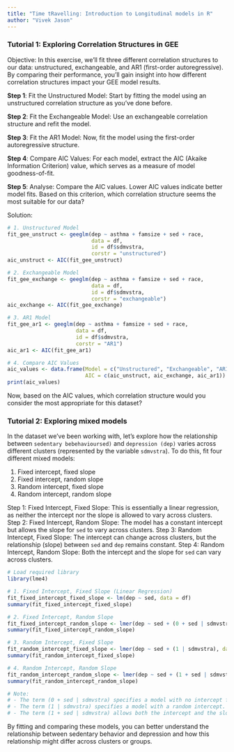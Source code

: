 ```yaml
---
title: "Time tRavelling: Introduction to Longitudinal models in R"
author: "Vivek Jason"
---
```


### Tutorial 1: Exploring Correlation Structures in GEE

Objective: In this exercise, we'll fit three different correlation structures to our data: unstructured, exchangeable, and AR1 (first-order autoregressive). By comparing their performance, you'll gain insight into how different correlation structures impact your GEE model results.

**Step 1**: Fit the Unstructured Model: Start by fitting the model using an unstructured correlation structure as you've done before.

**Step 2**: Fit the Exchangeable Model: Use an exchangeable correlation structure and refit the model.

**Step 3**: Fit the AR1 Model: Now, fit the model using the first-order autoregressive structure.

**Step 4**: Compare AIC Values: For each model, extract the AIC (Akaike Information Criterion) value, which serves as a measure of model goodness-of-fit.

**Step 5**: Analyse: Compare the AIC values. Lower AIC values indicate better model fits. Based on this criterion, which correlation structure seems the most suitable for our data?

Solution:

```r

# 1. Unstructured Model
fit_gee_unstruct <- geeglm(dep ~ asthma + famsize + sed + race,
                           data = df,
                           id = df$sdmvstra,
                           corstr = "unstructured")
aic_unstruct <- AIC(fit_gee_unstruct)

# 2. Exchangeable Model
fit_gee_exchange <- geeglm(dep ~ asthma + famsize + sed + race,
                           data = df,
                           id = df$sdmvstra,
                           corstr = "exchangeable")
aic_exchange <- AIC(fit_gee_exchange)

# 3. AR1 Model
fit_gee_ar1 <- geeglm(dep ~ asthma + famsize + sed + race,
                      data = df,
                      id = df$sdmvstra,
                      corstr = "AR1")
aic_ar1 <- AIC(fit_gee_ar1)

# 4. Compare AIC Values
aic_values <- data.frame(Model = c("Unstructured", "Exchangeable", "AR1"),
                         AIC = c(aic_unstruct, aic_exchange, aic_ar1))
print(aic_values)
```

Now, based on the AIC values, which correlation structure would you consider the most appropriate for this dataset?

### Tutorial 2: Exploring mixed models

In the dataset we've been working with, let's explore how the relationship between `sedentary bebehavioursed)` and `depression (dep)` varies across different clusters (represented by the variable `sdmvstra`). To do this, fit four different mixed models:

1.  Fixed intercept, fixed slope
2.  Fixed intercept, random slope
3.  Random intercept, fixed slope
4.  Random intercept, random slope

Step 1: Fixed Intercept, Fixed Slope: This is essentially a linear regression, as neither the intercept nor the slope is allowed to vary across clusters. Step 2: Fixed Intercept, Random Slope: The model has a constant intercept but allows the slope for `sed` to vary across clusters. Step 3: Random Intercept, Fixed Slope: The intercept can change across clusters, but the relationship (slope) between `sed` and `dep` remains constant. Step 4: Random Intercept, Random Slope: Both the intercept and the slope for `sed` can vary across clusters.

```r
# Load required library
library(lme4)

# 1. Fixed Intercept, Fixed Slope (Linear Regression)
fit_fixed_intercept_fixed_slope <- lm(dep ~ sed, data = df)
summary(fit_fixed_intercept_fixed_slope)

# 2. Fixed Intercept, Random Slope
fit_fixed_intercept_random_slope <- lmer(dep ~ sed + (0 + sed | sdmvstra), data = df, REML = FALSE)
summary(fit_fixed_intercept_random_slope)

# 3. Random Intercept, Fixed Slope
fit_random_intercept_fixed_slope <- lmer(dep ~ sed + (1 | sdmvstra), data = df, REML = FALSE)
summary(fit_random_intercept_fixed_slope)

# 4. Random Intercept, Random Slope
fit_random_intercept_random_slope <- lmer(dep ~ sed + (1 + sed | sdmvstra), data = df, REML = FALSE)
summary(fit_random_intercept_random_slope)

# Note:
# - The term (0 + sed | sdmvstra) specifies a model with no intercept for the random effect.
# - The term (1 | sdmvstra) specifies a model with a random intercept.
# - The term (1 + sed | sdmvstra) allows both the intercept and the slope to vary across 'sdmvstra'.
```

By fitting and comparing these models, you can better understand the relationship between sedentary behavior and depression and how this relationship might differ across clusters or groups.
